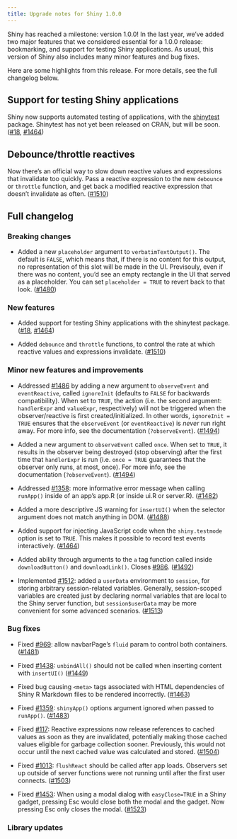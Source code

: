 ```yaml
---
title: Upgrade notes for Shiny 1.0.0
---
```


Shiny has reached a milestone: version 1.0.0! In the last year, we've added two major features that we considered essential for a 1.0.0 release: bookmarking, and support for testing Shiny applications. As usual, this version of Shiny also includes many minor features and bug fixes.

Here are some highlights from this release. For more details, see the full changelog below.

## Support for testing Shiny applications

Shiny now supports automated testing of applications, with the [shinytest](https://github.com/rstudio/shinytest) package. Shinytest has not yet been released on CRAN, but will be soon. ([#18](https://github.com/rstudio/shiny/issues/18), [#1464](https://github.com/rstudio/shiny/pull/1464))

## Debounce/throttle reactives

Now there's an official way to slow down reactive values and expressions that invalidate too quickly. Pass a reactive expression to the new `debounce` or `throttle` function, and get back a modified reactive expression that doesn't invalidate as often. ([#1510](https://github.com/rstudio/shiny/pull/1510))

## Full changelog

### Breaking changes

* Added a new `placeholder` argument to `verbatimTextOutput()`. The default is `FALSE`, which means that, if there is no content for this output, no representation of this slot will be made in the UI. Previsouly, even if there was no content, you'd see an empty rectangle in the UI that served as a placeholder. You can set `placeholder = TRUE` to revert back to that look. ([#1480](https://github.com/rstudio/shiny/pull/1480))

### New features

* Added support for testing Shiny applications with the shinytest package. ([#18](https://github.com/rstudio/shiny/issues/18), [#1464](https://github.com/rstudio/shiny/pull/1464))

* Added `debounce` and `throttle` functions, to control the rate at which reactive values and expressions invalidate. ([#1510](https://github.com/rstudio/shiny/pull/1510))

### Minor new features and improvements

* Addressed [#1486](https://github.com/rstudio/shiny/issues/1486) by adding a new argument to `observeEvent` and `eventReactive`, called `ignoreInit` (defaults to `FALSE` for backwards compatibility). When set to `TRUE`, the action (i.e. the second argument: `handlerExpr` and `valueExpr`, respectively) will not be triggered when the observer/reactive is first created/initialized. In other words, `ignoreInit = TRUE` ensures that the `observeEvent` (or `eventReactive`) is *never* run right away. For more info, see the documentation (`?observeEvent`). ([#1494](https://github.com/rstudio/shiny/pull/1494))
    
* Added a new argument to `observeEvent` called `once`. When set to `TRUE`, it results in the observer being destroyed (stop observing) after the first time that `handlerExpr` is run (i.e. `once = TRUE` guarantees that the observer only runs, at most, once). For more info, see the documentation (`?observeEvent`). ([#1494](https://github.com/rstudio/shiny/pull/1494))

* Addressed [#1358](https://github.com/rstudio/shiny/issues/1358): more informative error message when calling `runApp()` inside of an app's app.R (or inside ui.R or server.R). ([#1482](https://github.com/rstudio/shiny/pull/1482))

* Added a more descriptive JS warning for `insertUI()` when the selector argument does not match anything in DOM. ([#1488](https://github.com/rstudio/shiny/pull/1488))

* Added support for injecting JavaScript code when the `shiny.testmode` option is set to `TRUE`. This makes it possible to record test events interactively. ([#1464](https://github.com/rstudio/shiny/pull/1464))

* Added ability through arguments to the `a` tag function called inside `downloadButton()` and `downloadLink()`. Closes [#986](https://github.com/rstudio/shiny/issues/986). ([#1492](https://github.com/rstudio/shiny/pulls/1492))

* Implemented [#1512](https://github.com/rstudio/shiny/issues/1512): added a `userData` environment to `session`, for storing arbitrary session-related variables. Generally, session-scoped variables are created just by declaring normal variables that are local to the Shiny server function, but `session$userData` may be more convenient for some advanced scenarios. ([#1513](https://github.com/rstudio/shiny/pull/1513))

### Bug fixes

* Fixed [#969](https://github.com/rstudio/shiny/issues/969): allow navbarPage's `fluid` param to control both containers. ([#1481](https://github.com/rstudio/shiny/pull/1481))

* Fixed [#1438](https://github.com/rstudio/shiny/issues/1438): `unbindAll()` should not be called when inserting content with `insertUI()` ([#1449](https://github.com/rstudio/shiny/pull/1449))

* Fixed bug causing `<meta>` tags associated with HTML dependencies of Shiny R Markdown files to be rendered incorrectly. ([#1463](https://github.com/rstudio/shiny/pull/1463))

* Fixed [#1359](https://github.com/rstudio/shiny/issues/1359): `shinyApp()` options argument ignored when passed to `runApp()`. ([#1483](https://github.com/rstudio/shiny/pull/1483))

* Fixed [#117](https://github.com/rstudio/shiny/issues/117): Reactive expressions now release references to cached values as soon as they are invalidated, potentially making those cached values eligible for garbage collection sooner. Previously, this would not occur until the next cached value was calculated and stored. ([#1504](https://github.com/rstudio/shiny/pull/1504/files))

* Fixed [#1013](https://github.com/rstudio/shiny/issues/1013): `flushReact` should be called after app loads. Observers set up outside of server functions were not running until after the first user connects. ([#1503](https://github.com/rstudio/shiny/pull/1503))

* Fixed [#1453](https://github.com/rstudio/shiny/issues/1453): When using a modal dialog with `easyClose=TRUE` in a Shiny gadget, pressing Esc would close both the modal and the gadget. Now pressing Esc only closes the modal. ([#1523](https://github.com/rstudio/shiny/pull/1523))

### Library updates

